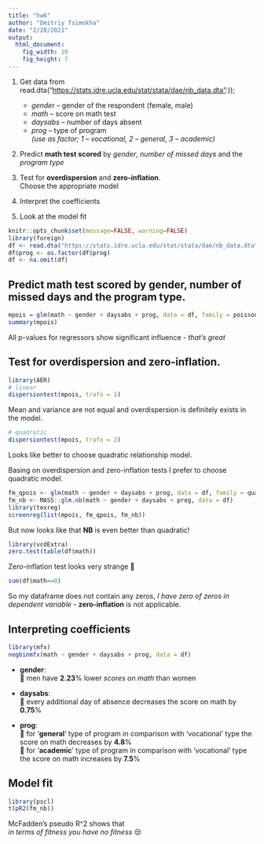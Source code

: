 ```yaml
---
title: "hw6"
author: "Dmitriy Tsimokha"
date: "2/28/2021"
output: 
  html_document: 
    fig_width: 10
    fig_height: 7
---
```


1.  Get data from read.dta("[https://stats.idre.ucla.edu/stat/stata/dae/nb_data.dta"](https://stats.idre.ucla.edu/stat/stata/dae/nb_data.dta"):));

    -   *gender* -- gender of the respondent (female, male)
    -   *math* -- score on math test
    -   *daysabs* -- number of days absent
    -   *prog* -- type of program\
        *(use as factor; 1 -- vocational, 2 -- general, 3 -- academic)*

2.  Predict **math test scored** by *gender*, *number of missed days* and the *program type*

3.  Test for **overdispersion** and **zero-inflation**.\
    Choose the appropriate model

4.  Interpret the coefficients

5.  Look at the model fit

```r
knitr::opts_chunk$set(message=FALSE, warning=FALSE)
library(foreign)
df <- read.dta("https://stats.idre.ucla.edu/stat/stata/dae/nb_data.dta")
df$prog <- as.factor(df$prog)
df <- na.omit(df)
```

## Predict math test scored by gender, number of missed days and the program type.

```r
mpois = glm(math ~ gender + daysabs + prog, data = df, family = poisson)
summary(mpois)
```

All p-values for regressors show significant influence - *that's great*

## Test for overdispersion and zero-inflation.

```r
library(AER)
# linear
dispersiontest(mpois, trafo = 1)
```

Mean and variance are not equal and overdispersion is definitely exists in the model.

```r
# quadratic
dispersiontest(mpois, trafo = 2)
```

Looks like better to choose quadratic relationship model.

Basing on overdispersion and zero-inflation tests I prefer to choose quadratic model.

```r
fm_qpois <- glm(math ~ gender + daysabs + prog, data = df, family = quasipoisson)
fm_nb <- MASS::glm.nb(math ~ gender + daysabs + prog, data = df)
library(texreg)
screenreg(list(mpois, fm_qpois, fm_nb))
```

But now looks like that **NB** is even better than quadratic!

```r
library(vcdExtra)
zero.test(table(df$math))
```

Zero-inflation test looks very strange 🤔

```r
sum(df$math==0)
```

So my dataframe does not contain any zeros, *I have zero of zeros in dependent variable* - **zero-inflation** is not applicable.

## Interpreting coefficients

```r
library(mfx)
negbinmfx(math ~ gender + daysabs + prog, data = df)
```

-   **gender**: \
    🔽 men have **2.23**% lower *scores on math* than women

-   **daysabs**: \
    🔽 every additional day of absence decreases the score on math by **0.75**%

-   **prog**:\
    🔽 for '**general**' type of program in comparison with 'vocational' type the score on math decreases by **4.8**%\
    🔼 for '**academic**' type of program in comparison with 'vocational' type the score on math increases by **7.5**%

## Model fit

```r
library(pscl)
t(pR2(fm_nb))
```

McFadden's pseudo R\^2 shows that\
*in terms of fitness you have no fitness* 😒
